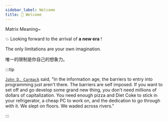 ```yaml
---
sidebar_label: Welcome
title: 👋 Welcome
---
```


Matrix Meaning~

💥 Looking forward to the arrival of **a new era** !

The only limitations are your own imagination.

唯一的限制是你自己的想象力。

:::tip

[`John D. Carmack`](https://en.wikipedia.org/wiki/John_Carmack) said, "In the information age, the barriers to entry into programming just aren't there. The barriers are self imposed. If you want to set off and go develop some grand new thing, you don't need millions of dollars of capitalization. You need enough pizza and Diet Coke to stick in your refrigerator, a cheap PC to work on, and the dedication to go through with it. We slept on floors. We waded across rivers."

:::

